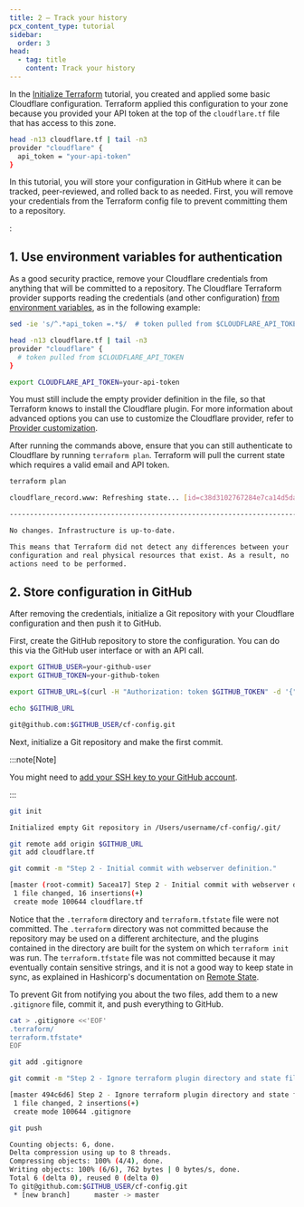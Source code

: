 ```yaml
---
title: 2 – Track your history
pcx_content_type: tutorial
sidebar:
  order: 3
head:
  - tag: title
    content: Track your history
---
```



In the [Initialize Terraform](/terraform/tutorial/initialize-terraform/) tutorial, you created and applied some basic Cloudflare configuration. Terraform applied this configuration to your zone because you provided your API token at the top of the `cloudflare.tf` file that has access to this zone.

```sh
head -n13 cloudflare.tf | tail -n3
provider "cloudflare" {
  api_token = "your-api-token"
}
```

In this tutorial, you will store your configuration in GitHub where it can be tracked, peer-reviewed, and rolled back to as needed. First, you will remove your credentials from the Terraform config file to prevent committing them to a repository.

<Render file="v4-code-snippets" />:

## 1. Use environment variables for authentication

As a good security practice, remove your Cloudflare credentials from anything that will be committed to a repository. The Cloudflare Terraform provider supports reading the credentials (and other configuration) [from environment variables](https://registry.terraform.io/providers/cloudflare/cloudflare/latest/docs#schema), as in the following example:

```bash
sed -ie 's/^.*api_token =.*$/  # token pulled from $CLOUDFLARE_API_TOKEN/' cloudflare.tf

head -n13 cloudflare.tf | tail -n3
provider "cloudflare" {
  # token pulled from $CLOUDFLARE_API_TOKEN
}

export CLOUDFLARE_API_TOKEN=your-api-token
```

You must still include the empty provider definition in the file, so that Terraform knows to install the Cloudflare plugin. For more information about advanced options you can use to customize the Cloudflare provider, refer to [Provider customization](/terraform/advanced-topics/provider-customization/).

After running the commands above, ensure that you can still authenticate to Cloudflare by running `terraform plan`. Terraform will pull the current state which requires a valid email and API token.

```sh
terraform plan
```

```sh output
cloudflare_record.www: Refreshing state... [id=c38d3102767284e7ca14d5dad3ab8b69]

------------------------------------------------------------------------

No changes. Infrastructure is up-to-date.

This means that Terraform did not detect any differences between your
configuration and real physical resources that exist. As a result, no
actions need to be performed.
```

## 2. Store configuration in GitHub

After removing the credentials, initialize a Git repository with your Cloudflare configuration and then push it to GitHub.

First, create the GitHub repository to store the configuration. You can do this via the GitHub user interface or with an API call.

```sh
export GITHUB_USER=your-github-user
export GITHUB_TOKEN=your-github-token

export GITHUB_URL=$(curl -H "Authorization: token $GITHUB_TOKEN" -d '{"name": "cf-config", "private": true}' "https://api.github.com/user/repos" 2> /dev/null | jq -r .ssh_url)

echo $GITHUB_URL

git@github.com:$GITHUB_USER/cf-config.git
```

Next, initialize a Git repository and make the first commit.

:::note[Note]

You might need to [add your SSH key to your GitHub account](https://docs.github.com/en/authentication/connecting-to-github-with-ssh/adding-a-new-ssh-key-to-your-github-account).

:::

```sh
git init
```

```sh output
Initialized empty Git repository in /Users/username/cf-config/.git/
```

```sh
git remote add origin $GITHUB_URL
git add cloudflare.tf

git commit -m "Step 2 - Initial commit with webserver definition."
```

```sh output
[master (root-commit) 5acea17] Step 2 - Initial commit with webserver definition.
 1 file changed, 16 insertions(+)
 create mode 100644 cloudflare.tf
```

Notice that the `.terraform` directory and `terraform.tfstate` file were not committed. The `.terraform` directory was not committed because the repository may be used on a different architecture, and the plugins contained in the directory are built for the system on which `terraform init` was run. The `terraform.tfstate` file was not committed because it may eventually contain sensitive strings, and it is not a good way to keep state in sync, as explained in Hashicorp's documentation on [Remote State](https://developer.hashicorp.com/terraform/language/state/remote).

To prevent Git from notifying you about the two files, add them to a new `.gitignore` file, commit it, and push everything to GitHub.

```bash
cat > .gitignore <<'EOF'
.terraform/
terraform.tfstate*
EOF

git add .gitignore

git commit -m "Step 2 - Ignore terraform plugin directory and state file."
```

```sh output
[master 494c6d6] Step 2 - Ignore terraform plugin directory and state file.
 1 file changed, 2 insertions(+)
 create mode 100644 .gitignore
```

```sh
git push
```

```sh output
Counting objects: 6, done.
Delta compression using up to 8 threads.
Compressing objects: 100% (4/4), done.
Writing objects: 100% (6/6), 762 bytes | 0 bytes/s, done.
Total 6 (delta 0), reused 0 (delta 0)
To git@github.com:$GITHUB_USER/cf-config.git
 * [new branch]      master -> master
```

